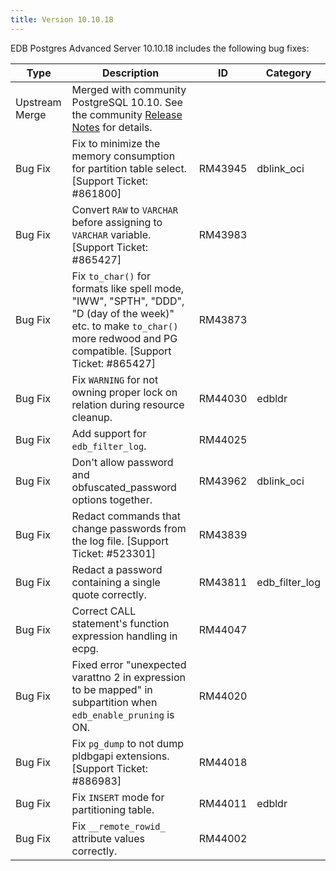 ```yaml
---
title: Version 10.10.18
---
```


EDB Postgres Advanced Server 10.10.18 includes the following bug fixes:

| Type           | Description                                                                                                                                                                            | ID     | Category      | 
| -------------- | -------------------------------------------------------------------------------------------------------------------------------------------------------------------------------------- | ------ | ------------- |
| Upstream Merge | Merged with community PostgreSQL 10.10. See the community [Release Notes](https://www.postgresql.org/docs/10/release-10-10.html) for details.                                          |        |               |
| Bug&nbsp;Fix | Fix to minimize the memory consumption for partition table select. [Support Ticket: #861800] | RM43945 | dblink_oci |
| Bug Fix | Convert `RAW` to `VARCHAR` before assigning to `VARCHAR` variable. [Support Ticket: #865427] | RM43983 |  |
| Bug Fix | Fix `to_char()` for formats like spell mode, "IWW", "SPTH", "DDD", "D (day of the week)" etc. to make `to_char()` more redwood and PG compatible. [Support Ticket: #865427] | RM43873 |  |
| Bug Fix | Fix `WARNING` for not owning proper lock on relation during resource cleanup. | RM44030 | edbldr |
| Bug Fix | Add support for `edb_filter_log`. | RM44025 |  |
| Bug Fix | Don't allow password and obfuscated_password options together. | RM43962 | dblink_oci |
| Bug Fix | Redact commands that change passwords from the log file. [Support Ticket: #523301] | RM43839 |  |
| Bug Fix | Redact a password containing a single quote correctly. | RM43811 | edb_filter_log |
| Bug Fix | Correct CALL statement's function expression handling in ecpg. | RM44047 |  |
| Bug Fix | Fixed error "unexpected varattno 2 in expression to be mapped" in subpartition when `edb_enable_pruning` is ON. | RM44020 |  |
| Bug Fix | Fix `pg_dump` to not dump pldbgapi extensions. [Support Ticket: #886983] | RM44018 |  |
| Bug Fix | Fix `INSERT` mode for partitioning table. | RM44011 | edbldr |
| Bug Fix | Fix `__remote_rowid_` attribute values correctly. | RM44002 |  |
